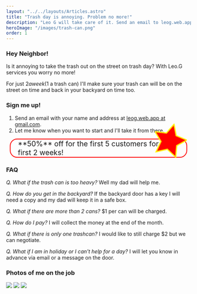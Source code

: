 ```yaml
---
layout: "../../layouts/Articles.astro"
title: "Trash day is annoying. Problem no more!"
description: "Leo G will take care of it. Send an email to leog.web.app@gmail.com or click here to learn more."
heroImage: "/images/trash-can.png"
order: 1
---
```


### Hey Neighbor!

Is it annoying to take the trash out on the street on trash day?
With Leo.G services you worry no more!

For just $2 a week ($1 a trash can) I'll make sure your trash can will be on the street on time and back in your backyard on time too.

### Sign me up!

1. Send an email with your name and address at <a href="mailto:leog.web.app@gmail.com?subject=Trashcan service inquiry!&amp;body=Hello Leog,%0d%0a%0d%0aMy name is: %0d%0aMy address is: %0d%0a%0d%0aI'd like to know more about your trashcan day services.%0d%0a%0d%0a%0d%0aThanks!%0d%0a">leog.web.app at gmail.com</a>.
2. Let me know when you want to start and I'll take it from there.

<div style="position:relative; border: 2px solid red; padding: 0 20px; font-size: 140%; margin: 10px 10px; border-radius: 20px;">
  <svg
    style="position: absolute; right: 0; top: -45px; transform: rotate(15deg);"
    xmlns="http://www.w3.org/2000/svg"
    width="90"
    height="90"
    viewBox="0 0 24 24"
  >
    <path
      fill="red"
      stroke="rgba(255 255 0 / 80%)"
      d="m12 .587 3.668 7.568L24 9.306l-6.064 5.828 1.48 8.279L12 19.446l-7.417 3.967 1.481-8.279L0 9.306l8.332-1.151z"
    />
  </svg>
  **50%** off for the first 5 customers for the first 2 weeks!
</div>

### FAQ

_Q. What if the trash can is too heavy?_
Well my dad will help me.

_Q. How do you get in the backyard?_
If the backyard door has a key I will need a copy and my dad will keep it in a safe box.

_Q. What if there are more than 2 cans?_
$1 per can will be charged.

_Q. How do I pay?_
I will collect the money at the end of the month.

_Q. What if there is only one trashcan?_
I would like to still charge $2 but we can negotiate.

_Q. What if I am in holiday or I can't help for a day?_
I will let you know in advance via email or a message on the door.

### Photos of me on the job

<img style="max-width:vw" src="/images/leog_trashcan1.jpg" />
<img style="max-width:vw" src="/images/leog_trashcan2.jpg" />
<img style="max-width:vw" src="/images/leog_trashcan3.jpg" />
